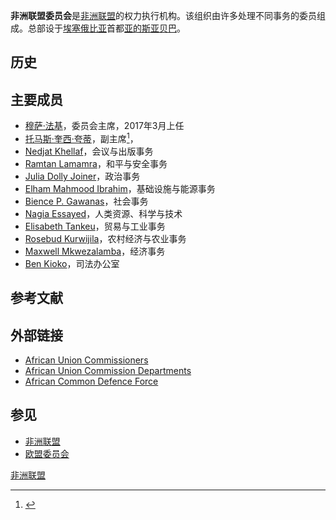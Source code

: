 '''非洲联盟委员会'''是[[非洲联盟|非洲联盟]]的权力执行机构。该组织由许多处理不同事务的委员组成。总部设于[[埃塞俄比亚|埃塞俄比亚]]首都[[亚的斯亚贝巴|亚的斯亚贝巴]]。

==历史==

==主要成员==
*[[穆萨·法基|穆萨·法基]]，委员会主席，2017年3月上任
*[[托马斯·奎西·夸蒂|托马斯·奎西·夸蒂]]，副主席<ref>{{Cite web|url=http://www.focac.org/chn/zxxx/t1435447.htm|title=乍得外交部长法基当选非盟主席|accessdate=2017-02-03|author=|date=|publisher=|archive-url=https://web.archive.org/web/20170203163042/http://www.focac.org/chn/zxxx/t1435447.htm#|archive-date=2017-02-03|dead-url=yes}}</ref>，
*[[Nedjat_Khellaf|Nedjat Khellaf]]，会议与出版事务
*[[Ramtan_Lamamra|Ramtan Lamamra]]，和平与安全事务  
*[[Julia_Dolly_Joiner|Julia Dolly Joiner]]，政治事务
*[[Elham_Mahmood_Ibrahim|Elham Mahmood Ibrahim]]，基础设施与能源事务 
*[[Bience_Gawanas|Bience P. Gawanas]]，社会事务
*[[Nagia_Essayed|Nagia Essayed]]，人类资源、科学与技术
*[[Elisabeth_Tankeu|Elisabeth Tankeu]]，贸易与工业事务
*[[Rosebud_Kurwijila|Rosebud Kurwijila]]，农村经济与农业事务
*[[Maxwell_Mkwezalamba|Maxwell Mkwezalamba]]，经济事务  
*[[Ben_Kioko|Ben Kioko]]，司法办公室

==参考文献==
{{Reflist}}

==外部链接==
*[https://web.archive.org/web/20070927205716/http://www.africa-union.org/root/au/AUC/AUCleaders/aucleaders.htm African Union Commissioners]
*[https://web.archive.org/web/20081116045907/http://www.africa-union.org/root/au/AUC/Departments/Departments.htm African Union Commission Departments]
*[https://web.archive.org/web/20120222043553/http://www.africa-union.org/root/AU/Documents/Treaties/text/Non%20Aggression%20Common%20Defence%20Pact.pdf African Common Defence Force]

==参见==
*[[非洲联盟|非洲联盟]]
*[[欧盟委员会|欧盟委员会]]

[[Category:非洲联盟|非洲联盟]]